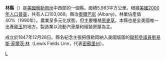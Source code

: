 {{Otheruses|林縣 (消歧義)|subject=美國俄勒岡州的一個縣|other=同名的縣}}
<!--[[File:Map_of_Oregon_highlighting_Linn_County.svg|250px]]-->
{{Infobox U.S. County|
 county  = 林縣|
 state = 奧勒岡州 |
 en county  = Linn County|
 en state = Oregon |
 seal = Linn County seal.gif |
 map size = 225|
 founded = [[28_December|28 December]] [[1847|1847]]|
 seat = [[Albany,_Oregon|Albany]] | 
 area = 5,983 [[square_kilometre|km²]] (2,292 [[square_mile|mi²]]) |
 area land  = 5,937 km² (2,292 mi²) |
 area water = 47 km² (18 mi²) |
 area percentage = 0.78% |
 census yr = 2000|
 pop = 103,069 |
 density = 7|
 web = www.co.linn.or.us|
|}}
'''林縣'''（{{lang-en|Linn County}}）是[[美國|美國]][[俄勒岡州|俄勒岡州]]中西部的一個縣。面積5,983平方公里。根據[[美國2000年人口普查|美國2000年人口普查]]，共有人口103,069。縣治[[奧爾巴尼_(俄勒岡州)|奧爾巴尼]] (Albany)。林業佔產值40%（1990年）。農業呈多元化狀態，但主要種植[[黑麥草|黑麥草]]。本縣也是全美國唯一出產[[剛玉|剛玉]]的地方。製造業以流動汽車屋和組裝房屋為主。

成立於1847年12月28日。縣名紀念主張把俄勒岡納入美國版圖的[[美國參議院|聯邦參議員]][[劉易斯·菲爾茨·林|劉易斯·菲爾茨·林]]（Lewis Fields Linn，代表[[密蘇里州|密蘇里州]]）。
{{Oregon-stub}}

[[Category:俄勒冈州行政区划|L]]